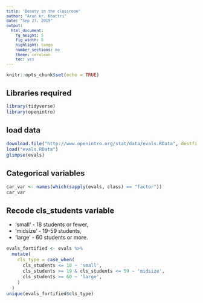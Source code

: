 ```yaml
---
title: "Beauty in the classroom"
author: "Arun kr. Khattri"
date: "Sep 27, 2019"
output:
  html_document:
    fg_height: 5
    fig_width: 8
    highlight: tango
    number_sections: no
    theme: cerulean
    toc: yes
---
```

<style type = "text/css">
body{ /* Normal */
  font-size: 14px;
}
h1{ /* Header 1 */
  font-size: 24px;
}
h2{ /* Header 2 */
  font-size: 20px;
}
h3{ /* Header 3 */
  font-size: 16px;
}
code.r{ /* Code Block */
  font-size: 12px;
}
pre{ /* Code Block */
  font-size: 12px;
}
</style>

```r
knitr::opts_chunk$set(echo = TRUE)
```

## Libraries required

```r
library(tidyverse)
library(openintro)
```

## load data

```r
download.file("http://www.openintro.org/stat/data/evals.RData", destfile = "evals.RData")
load("evals.RData")
glimpse(evals)
```

## Categorical variables

```r
car_var <- names(which(sapply(evals, class) == "factor"))
car_var
```

## Recode cls_students variable
* 'small' - 18 students or fewer,
* 'midsize' - 19-59 students,
* 'large' - 60 students or more.

```r
evals_fortified <- evals %>% 
  mutate(
    cls_type = case_when(
      cls_students <= 18 ~ 'small',
      cls_students >= 19 & cls_students <= 59 ~ 'midsize',
      cls_students >= 60 ~ 'large',
    )
  )
unique(evals_fortified$cls_type)
```

